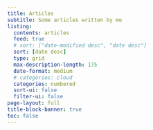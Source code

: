 ```yaml
---
title: Articles
subtitle: Some articles written by me
listing:
  contents: articles
  feed: true
  # sort: ["date-modified desc", "date desc"]
  sort: [date desc]
  type: grid
  max-description-length: 175
  date-format: medium
  # categories: cloud
  categories: numbered
  sort-ui: false
  filter-ui: false
page-layout: full
title-block-banner: true
toc: false
---
```

